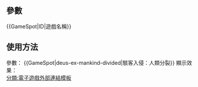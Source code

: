 <noinclude>
{{Documentation subpage}}
</noinclude>
== 參數 ==
{{SquoteH}}
<nowiki>{{GameSpot|ID|遊戲名稱}}</nowiki>
{{SquoteF}}

== 使用方法 ==
參數：
{{SquoteH}}
<nowiki>{{GameSpot|deus-ex-mankind-divided|駭客入侵：人類分裂}}</nowiki>
{{SquoteF}}
顯示效果：<br />
{{GameSpot|deus-ex-mankind-divided|駭客入侵：人類分裂}}
<includeonly>
[[分類:電子遊戲外部連結模板]]
</includeonly>